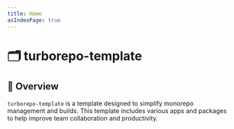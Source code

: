 ```yaml
---
title: Home
asIndexPage: true
---
```


# 🗂️ turborepo-template

## 📖 Overview

`turborepo-template` is a template designed to simplify monorepo management and builds. This template includes various apps and packages to help improve team collaboration and productivity.

